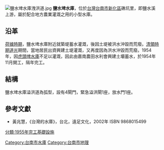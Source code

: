 {{Infobox Dam
| name               = 鹽水埤水庫
| official_name      = 鹽水埤水庫
| image              = 鹽水埤水庫.jpg
| image_size         = 300px
| image_caption      = 鹽水埤水庫湖區風光
| image_alt          = 
| location_map       = Taiwan
| location_map_width = 
| location_map_text  = 
| lat_d              = 23
| lat_m              = 02
| lat_s              = 38
| lat_NS             = N
| long_d             = 120
| long_m             = 20
| long_s             = 10
| long_EW            = E
| coordinates_type   = type:landmark
| coordinates_display= inline,title
| coordinates_ref    = 
|crosses             = [[鹽水溪|鹽水溪]]
| spillways          = 弧型閘門4座
| spillway_type      = Gated overflow, service 
| spillway_capacity  = 
|reservoir           = 鹽水埤水庫
| status             = O
|country             ={{ROC}}
|locale              = [[臺南市|臺南市]][[新化區|新化區]]
|constructor         = 嘉南農田水利會
|owner               = 台灣省嘉南農田水利會
|developer           = 嘉南農田水利會
|maint               = 台灣省嘉南農田水利會
|type                = 滾壓式土壩
|length              = 420公尺
|height              = 8.5公尺
|crest_width         = {{convert|6|m|ft|0|abbr=off}}
|crest_elevation     = {{convert|33|m|ft|0|abbr=off}}
|volume              = 41,472 立方公尺 
|began               = 1954年
|open                = 1955年
|cost                = 
|reservoir_capacity  = 755,800 立方公尺
|active_capacity     = 370,800 立方公尺（民國62年測量）
|reservoir_catchment = 0.58平方公里
|reservoir_surface   = 0.21平方公里
|reservoir_elevation = {{convert|28|m|ft|0|abbr=off}}
|reservoir_max_depth = 
|bridge_carries      = 
|bridge_width        =
|bridge_clearance    =
|bridge_traffic      =
|bridge_toll         = 
|bridge_id           =
|map_cue             =
|map_image_full      =
|map_text            =
|turbines            = 
|hydraulic_head      = 
|installed_capacity  = 
|max_planned_cap     = 
|capacity_factor     = 
|average_annual_gen  = 
|net_generation      = 
| website            = 
| as_of              = 2014年1月
}}
[[File:鹽水埤水庫洩洪道.jpg|thumb]]
'''鹽水埤水庫'''，位於[[台灣|台灣]][[台南市|台南市]][[新化區|新化區]]礁坑里，即鹽水溪上游，屬於配合地方農業灌溉之用的小型水庫。

==沿革==
[[荷據時期|荷據時期]]，鹽水埤水庫附近就築堤蓄水灌溉，後因土堤被洪水沖毀而荒廢。[[清領時期|清領時期]][[道光|道光]]期間，當地居民出資興建土堤灌溉，又再度因為洪水沖毀而荒廢。1954年，因[[虎頭埤水庫|虎頭埤水庫]]不足以灌溉，因此由嘉南農田水利會興建土壩蓄水，於1954年11月開工，隔年完工。
==結構==
鹽水埤水庫溢洪道為弧型，設有4閘門，緊急溢洪閘1座，放水門1座。
==參考文獻==
{{commons category|Yanshuipi Reservoir}}
*黃兆慧，《台灣的水庫》，台北，遠足文化，2002年 ISBN 9868015499

{{台灣水庫}}

[[Category:台南市水庫|Category:台南市水庫]]
[[Category:台南市地理|Category:台南市地理]]
[[分類:1955年完工基礎設施|分類:1955年完工基礎設施]]